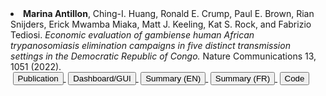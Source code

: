 <li> __Marina Antillon__, Ching-I. Huang, Ronald E. Crump, Paul E. Brown, Rian Snijders, Erick Mwamba Miaka, Matt J. Keeling, Kat S. Rock, and Fabrizio Tediosi. _Economic evaluation of gambiense human African trypanosomiasis elimination campaigns in five distinct transmission settings in the Democratic Republic of Congo._ Nature Communications 13, 1051 (2022).  
  <a href="https://doi.org/10.1038/s41467-022-28598-w" style="margin-left: 0.25em" target="_blank">
    <button class="button1">
      <i class="fa-solid fa-feather"> </i> Publication
    </button>
  </a>
  <a href="https://hatmepp.warwick.ac.uk/5HZCEA/v2/" style="margin-left: 0.25em" target="_blank">
    <button class="button1">
      <i class="fa-solid fa-laptop"> </i> Dashboard/GUI
    </button>
  </a>
  <a href="https://warwick.ac.uk/fac/cross_fac/zeeman_institute/new_research/combatting_disease/hat/hatmepp/projectresults/drc/5hz_drc_cea_natcomm_final_summary_en.pdf" style="margin-left: 0.25em" target="_blank">
    <button class="button1">
      <i class="fa-solid fa-list"> </i> Summary (EN)
    </button>
  </a>
  <a href="https://warwick.ac.uk/fac/cross_fac/zeeman_institute/new_research/combatting_disease/hat/hatmepp/projectresults/drc/5hz_drc_cea_natcomm_final_summary_fr.pdf" style="margin-left: 0.25em" target="_blank">
    <button class="button1">
      <i class="fa-solid fa-list"> </i> Summary (FR)
    </button>
  </a>
  <a href="https://osf.io/xbwte/" style="margin-left: 0.25em" target="_blank">
    <button class="button1">
      <i class="fa-solid fa-code"> </i> Code
    </button>
  </a>
</li>